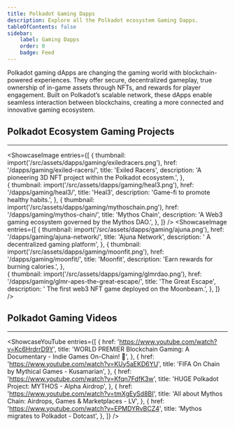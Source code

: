 ```yaml
---
title: Polkadot Gaming Dapps 
description: Explore all the Polkadot ecosystem Gaming Dapps.
tableOfContents: false
sidebar: 
    label: Gaming Dapps
    order: 0
    badge: Feed
---
```




Polkadot gaming dApps are changing the gaming world with blockchain-powered experiences. They offer secure, decentralized gameplay, true ownership of in-game assets through NFTs, and rewards for player engagement. Built on Polkadot’s scalable network, these dApps enable seamless interaction between blockchains, creating a more connected and innovative gaming ecosystem.

## Polkadot Ecosystem Gaming Projects
----------------
<ShowcaseImage
  entries={[
                     {
      thumbnail: import('/src/assets/dapps/gaming/exiledracers.png'),
      href: '/dapps/gaming/exiled-racers/',
      title: 'Exiled Racers',
      description: 'A pioneering 3D NFT project within the Polkadot ecosystem.',
      },  
    {
      thumbnail: import('/src/assets/dapps/gaming/heal3.png'),
      href: '/dapps/gaming/heal3/',
      title: 'Heal3',
      description: 'Game-fi to promote healthy habits.',
      },
              {
      thumbnail: import('/src/assets/dapps/gaming/mythoschain.png'),
      href: '/dapps/gaming/mythos-chain/',
      title: 'Mythos Chain',
      description: 'A Web3 gaming ecosystem governed by the Mythos DAO.',
    },
  ]}
/>
<ShowcaseImage
  entries={[
        {
      thumbnail: import('/src/assets/dapps/gaming/ajuna.png'),
      href: '/dapps/gaming/ajuna-network/',
      title: 'Ajuna Network',
      description: ' A decentralized gaming platform',
    },
                     {
      thumbnail: import('/src/assets/dapps/gaming/moonfit.png'),
      href: '/dapps/gaming/moonfit/',
      title: 'Moonfit',
      description: 'Earn rewards for burning calories.',
      },  
    {
      thumbnail: import('/src/assets/dapps/gaming/glmrdao.png'),
      href: '/dapps/gaming/glmr-apes-the-great-escape/',
      title: 'The Great Escape',
      description: ' The first web3 NFT game deployed on the Moonbeam.',
      },
  ]}
/>

## Polkadot Gaming Videos
----------------
<ShowcaseYouTube
  entries={[
        {
      href: 'https://www.youtube.com/watch?v=Kc6HrdrrD9Y',
      title: 'WORLD PREMIER Blockchain Gaming: A Documentary - Indie Games On-Chain! 👾',
    },
    {
      href: 'https://www.youtube.com/watch?v=KUy5aEKD6YU',
      title: 'FIFA On Chain by Mythical Games - Kusamarian',
    },
    {
      href: 'https://www.youtube.com/watch?v=Kfqn7FdfK3w',
      title: 'HUGE Polkadot Project: MYTHOS - Alpha Airdrop',
    },
        {
      href: 'https://www.youtube.com/watch?v=tmXgEySd8BI',
      title: 'All about Mythos Chain: Airdrops, Games & Marketplaces - LV',
    },
    {
      href: 'https://www.youtube.com/watch?v=EPMDYRvBCZ4',
      title: 'Mythos migrates to Polkadot - Dotcast',
    },
  ]}
/>